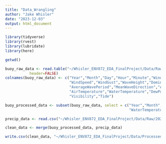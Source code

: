 ```yaml
---
title: "Data_Wrangling"
author: "Jake Whisler"
date: "2023-12-03"
output: html_document
---
```

```r
library(tidyverse)
library(rvest)
library(lubridate)
library(here)

getwd()
```

```r
buoy_raw_data <- read.table("~/Whisler_ENV872_EDA_FinalProject/Data/Raw/46092_2022_data_raw.txt",
           header=FALSE)
colnames(buoy_raw_data) <- c("Year","Month","Day","Hour","Minute","WindDirection",
                             "WindSpeed","WindGust","WaveHeight","DominantWavePeriod",
                             "AverageWavePeriod","MeanWaveDirection","AtmosphericPressure",
                             "AirTemperature","WaterTemperature","DewPoint",
                             "Visibility","Tide")
```

```r
buoy_processed_data <- subset(buoy_raw_data, select = c("Year","Month","Day",
                                                        "WaterTemperature"))
```

```r
precip_data <- read.csv("~/Whisler_ENV872_EDA_FinalProject/Data/Raw/2022_precipitation_data.csv")
```

```r
clean_data <- merge(buoy_processed_data, precip_data)
```

```r
write.csv(clean_data, "~/Whisler_ENV872_EDA_FinalProject/Data/Processed/clean_data.csv", row.names = FALSE)
```


